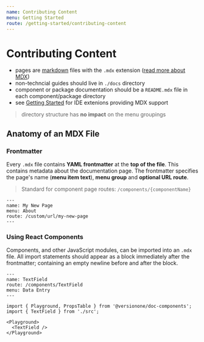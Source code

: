 ```yaml
---
name: Contributing Content
menu: Getting Started
route: /getting-started/contributing-content
---
```


# Contributing Content

- pages are [markdown](https://github.com/adam-p/markdown-here/wiki/Markdown-Cheatsheet) files with the `.mdx` extension ([read more about MDX](https://mdxjs.com/))
- non-techncial guides should live in `./docs` directory
- component or package documentation should be a `README.mdx` file in each component/package directory
- see [Getting Started](/#prerequisite-software) for IDE extenions providing MDX support

> directory structure has **no impact** on the menu groupings

## Anatomy of an MDX File

### Frontmatter

Every `.mdx` file contains **YAML frontmatter** at the **top of the file**. This contains metadata about the documentation page. The frontmatter specifies the page's name (**menu item text**), **menu group** and **optional URL route**.

> Standard for component page routes: `/components/{componentName}`

```mdx
---
name: My New Page
menu: About
route: /custom/url/my-new-page
---
```

### Using React Components

Components, and other JavaScript modules, can be imported into an `.mdx` file. All import statements should appear as a block immediately after the frontmatter; containing an empty newline before and after the block.

```mdx
---
name: TextField
route: /components/TextField
menu: Data Entry
---

import { Playground, PropsTable } from '@versionone/doc-components';
import { TextField } from './src';

<Playground>
  <TextField />
</Playground>
```
